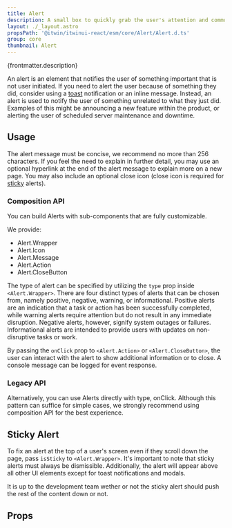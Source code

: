 ```yaml
---
title: Alert
description: A small box to quickly grab the user's attention and communicate a brief message.
layout: ./_layout.astro
propsPath: '@itwin/itwinui-react/esm/core/Alert/Alert.d.ts'
group: core
thumbnail: Alert
---
```



<p>{frontmatter.description}</p>

<LiveExample src='Alert.main.tsx'>
  <AllExamples.AlertMainExample client:load />
</LiveExample>

An alert is an element that notifies the user of something important that is not user initiated. If you need to alert the user because of something they did, consider using a [toast](toast) notification or an inline message. Instead, an alert is used to notify the user of something unrelated to what they just did. Examples of this might be announcing a new feature within the product, or alerting the user of scheduled server maintenance and downtime.

## Usage

The alert message must be concise, we recommend no more than 256 characters. If you feel the need to explain in further detail, you may use an optional hyperlink at the end of the alert message to explain more on a new page. You may also include an optional close icon (close icon is required for [sticky](#sticky) alerts).

### Composition API

You can build Alerts with sub-components that are fully customizable.

We provide:

- Alert.Wrapper
- Alert.Icon
- Alert.Message
- Alert.Action
- Alert.CloseButton

The type of alert can be specified by utilizing the `type` prop inside `<Alert.Wrapper>`. There are four distinct types of alerts that can be chosen from, namely positive, negative, warning, or informational. Positive alerts are an indication that a task or action has been successfully completed, while warning alerts require attention but do not result in any immediate disruption. Negative alerts, however, signify system outages or failures. Informational alerts are intended to provide users with updates on non-disruptive tasks or work.

By passing the `onClick` prop to `<Alert.Action>` or `<Alert.CloseButton>`, the user can interact with the alert to show additional information or to close. A console message can be logged for event response.

<LiveExample src='Alert.types.tsx'>
  <AllExamples.AlertTypesExample client:load />
</LiveExample>

### Legacy API

Alternatively, you can use Alerts directly with type, onClick. Although this pattern can suffice for simple cases, we strongly recommend using composition API for the best experience.

## Sticky Alert

To fix an alert at the top of a user's screen even if they scroll down the page, pass `isSticky` to `<Alert.Wrapper>`. It's important to note that sticky alerts must always be dismissible. Additionally, the alert will appear above all other UI elements except for toast notifications and modals.

<LiveExample src='Alert.sticky.tsx'>
  <AllExamples.AlertStickyExample client:load />
</LiveExample>

It is up to the development team wether or not the sticky alert should push the rest of the content down or not.

## Props

<PropsTable path={frontmatter.propsPath} />
